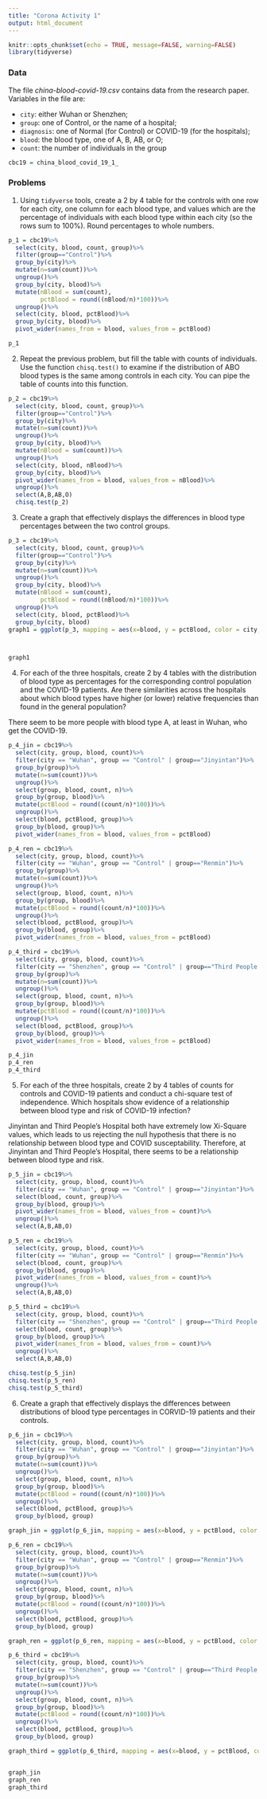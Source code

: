 ---
title: "Corona Activity 1"
output: html_document
---

```{r setup, include=FALSE}
knitr::opts_chunk$set(echo = TRUE, message=FALSE, warning=FALSE)
library(tidyverse)
```

### Data

The file *china-blood-covid-19.csv* contains data from the research paper.
Variables in the file are:

- `city`: either Wuhan or Shenzhen;
- `group`: one of Control, or the name of a hospital;
- `diagnosis`: one of Normal (for Control) or COVID-19 (for the hospitals);
- `blood`: the blood type, one of A, B, AB, or O;
- `count`: the number of individuals in the group

```{r read-data}
cbc19 = china_blood_covid_19_1_
```


### Problems

1. Using `tidyverse` tools, 
create a 2 by 4 table for the controls with one row for each city, one column for each blood type, and values which are the percentage of individuals with each blood type within each city (so the rows sum to 100%).
Round percentages to whole numbers.

```{r problem-1}
p_1 = cbc19%>%
  select(city, blood, count, group)%>%
  filter(group=="Control")%>%
  group_by(city)%>%
  mutate(n=sum(count))%>%
  ungroup()%>%
  group_by(city, blood)%>%
  mutate(nBlood = sum(count),
         pctBlood = round((nBlood/n)*100))%>%
  ungroup()%>%
  select(city, blood, pctBlood)%>%
  group_by(city, blood)%>%
  pivot_wider(names_from = blood, values_from = pctBlood)

p_1

```

2. Repeat the previous problem, but fill the table with counts of individuals.
Use the function `chisq.test()` to examine if the distribution of ABO blood types is the same among controls in each city.
You can pipe the table of counts into this function.

```{r problem-2}
p_2 = cbc19%>%
  select(city, blood, count, group)%>%
  filter(group=="Control")%>%
  group_by(city)%>%
  mutate(n=sum(count))%>%
  ungroup()%>%
  group_by(city, blood)%>%
  mutate(nBlood = sum(count))%>%
  ungroup()%>%
  select(city, blood, nBlood)%>%
  group_by(city, blood)%>%
  pivot_wider(names_from = blood, values_from = nBlood)%>%
  ungroup()%>%
  select(A,B,AB,O)
  chisq.test(p_2)
```

3. Create a graph that effectively displays the differences in blood type percentages between the two control groups.

```{r problem-3}
p_3 = cbc19%>%
  select(city, blood, count, group)%>%
  filter(group=="Control")%>%
  group_by(city)%>%
  mutate(n=sum(count))%>%
  ungroup()%>%
  group_by(city, blood)%>%
  mutate(nBlood = sum(count),
         pctBlood = round((nBlood/n)*100))%>%
  ungroup()%>%
  select(city, blood, pctBlood)%>%
  group_by(city, blood)
graph1 = ggplot(p_3, mapping = aes(x=blood, y = pctBlood, color = city, fill = city))+geom_col(position = "dodge")+labs(x = "Blood Type", y = "Percentage")



graph1
```

4. For each of the three hospitals, create 2 by 4 tables with the distribution of blood type as percentages for the corresponding control population and the COVID-19 patients. Are there similarities across the hospitals about which blood types have higher (or lower) relative frequencies than found in the general population?

There seem to be more people with blood type A, at least in Wuhan, who get the COVID-19. 

```{r problem-4}


p_4_jin = cbc19%>%
  select(city, group, blood, count)%>%
  filter(city == "Wuhan", group == "Control" | group=="Jinyintan")%>%
  group_by(group)%>%
  mutate(n=sum(count))%>%
  ungroup()%>%
  select(group, blood, count, n)%>%
  group_by(group, blood)%>%
  mutate(pctBlood = round((count/n)*100))%>%
  ungroup()%>%
  select(blood, pctBlood, group)%>%
  group_by(blood, group)%>%
  pivot_wider(names_from = blood, values_from = pctBlood)

p_4_ren = cbc19%>%
  select(city, group, blood, count)%>%
  filter(city == "Wuhan", group == "Control" | group=="Renmin")%>%
  group_by(group)%>%
  mutate(n=sum(count))%>%
  ungroup()%>%
  select(group, blood, count, n)%>%
  group_by(group, blood)%>%
  mutate(pctBlood = round((count/n)*100))%>%
  ungroup()%>%
  select(blood, pctBlood, group)%>%
  group_by(blood, group)%>%
  pivot_wider(names_from = blood, values_from = pctBlood)

p_4_third = cbc19%>%
  select(city, group, blood, count)%>%
  filter(city == "Shenzhen", group == "Control" | group=="Third People's Hospital")%>%
  group_by(group)%>%
  mutate(n=sum(count))%>%
  ungroup()%>%
  select(group, blood, count, n)%>%
  group_by(group, blood)%>%
  mutate(pctBlood = round((count/n)*100))%>%
  ungroup()%>%
  select(blood, pctBlood, group)%>%
  group_by(blood, group)%>%
  pivot_wider(names_from = blood, values_from = pctBlood)

p_4_jin
p_4_ren
p_4_third

```

5. For each of the three hospitals, create 2 by 4 tables of counts for controls and COVID-19 patients and conduct a chi-square test of independence.
Which hospitals show evidence of a relationship between blood type and risk of COVID-19 infection?

Jinyintan and Third People's Hospital both have extremely low Xi-Square values, which leads to us rejecting the null hypothesis that there is no relationship between blood type and COVID susceptability. Therefore, at Jinyintan and Third People's Hospital, there seems to be a relationship between blood type and risk.

```{r problem-5}
p_5_jin = cbc19%>%
  select(city, group, blood, count)%>%
  filter(city == "Wuhan", group == "Control" | group=="Jinyintan")%>%
  select(blood, count, group)%>%
  group_by(blood, group)%>%
  pivot_wider(names_from = blood, values_from = count)%>%
  ungroup()%>%
  select(A,B,AB,O)

p_5_ren = cbc19%>%
  select(city, group, blood, count)%>%
  filter(city == "Wuhan", group == "Control" | group=="Renmin")%>%
  select(blood, count, group)%>%
  group_by(blood, group)%>%
  pivot_wider(names_from = blood, values_from = count)%>%
  ungroup()%>%
  select(A,B,AB,O)

p_5_third = cbc19%>%
  select(city, group, blood, count)%>%
  filter(city == "Shenzhen", group == "Control" | group=="Third People's Hospital")%>%
  select(blood, count, group)%>%
  group_by(blood, group)%>%
  pivot_wider(names_from = blood, values_from = count)%>%
  ungroup()%>%
  select(A,B,AB,O)

chisq.test(p_5_jin)
chisq.test(p_5_ren)
chisq.test(p_5_third)


```

6. Create a graph that effectively displays the differences between distributions of blood type percentages in CORVID-19 patients and their controls.

```{r problem-6}
p_6_jin = cbc19%>%
  select(city, group, blood, count)%>%
  filter(city == "Wuhan", group == "Control" | group=="Jinyintan")%>%
  group_by(group)%>%
  mutate(n=sum(count))%>%
  ungroup()%>%
  select(group, blood, count, n)%>%
  group_by(group, blood)%>%
  mutate(pctBlood = round((count/n)*100))%>%
  ungroup()%>%
  select(blood, pctBlood, group)%>%
  group_by(blood, group)

graph_jin = ggplot(p_6_jin, mapping = aes(x=blood, y = pctBlood, color = group, fill = group))+geom_col(position = "dodge")+labs(x = "Blood Type", y = "Percentage")

p_6_ren = cbc19%>%
  select(city, group, blood, count)%>%
  filter(city == "Wuhan", group == "Control" | group=="Renmin")%>%
  group_by(group)%>%
  mutate(n=sum(count))%>%
  ungroup()%>%
  select(group, blood, count, n)%>%
  group_by(group, blood)%>%
  mutate(pctBlood = round((count/n)*100))%>%
  ungroup()%>%
  select(blood, pctBlood, group)%>%
  group_by(blood, group)

graph_ren = ggplot(p_6_ren, mapping = aes(x=blood, y = pctBlood, color = group, fill = group))+geom_col(position = "dodge")+labs(x = "Blood Type", y = "Percentage")

p_6_third = cbc19%>%
  select(city, group, blood, count)%>%
  filter(city == "Shenzhen", group == "Control" | group=="Third People's Hospital")%>%
  group_by(group)%>%
  mutate(n=sum(count))%>%
  ungroup()%>%
  select(group, blood, count, n)%>%
  group_by(group, blood)%>%
  mutate(pctBlood = round((count/n)*100))%>%
  ungroup()%>%
  select(blood, pctBlood, group)%>%
  group_by(blood, group)

graph_third = ggplot(p_6_third, mapping = aes(x=blood, y = pctBlood, color = group, fill = group))+geom_col(position = "dodge")+labs(x = "Blood Type", y = "Percentage")


graph_jin
graph_ren
graph_third
```

